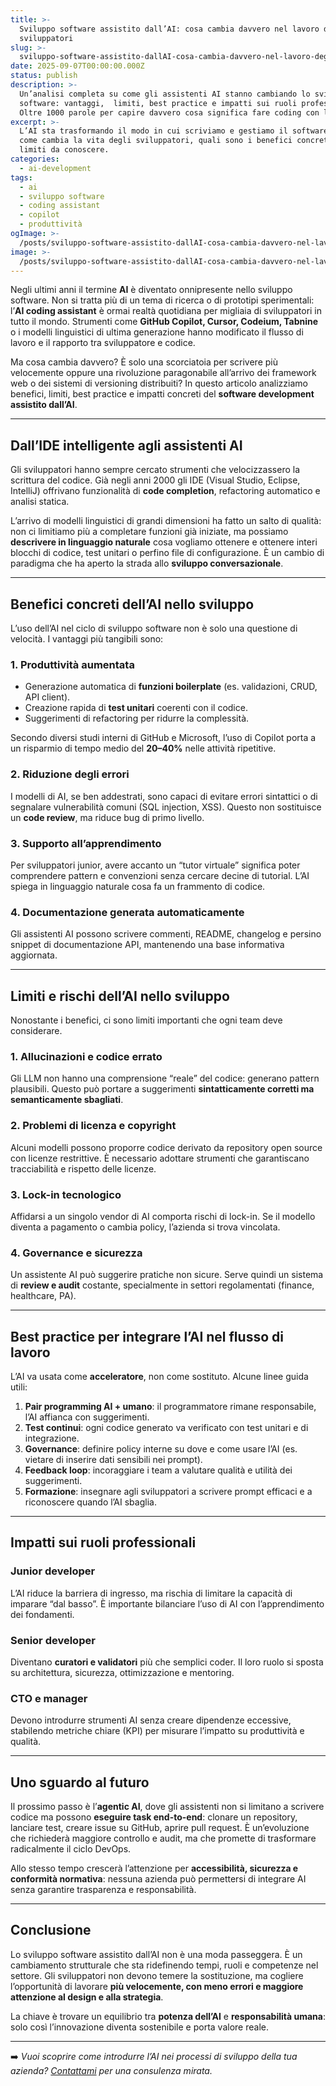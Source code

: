 ```yaml
---
title: >-
  Sviluppo software assistito dall’AI: cosa cambia davvero nel lavoro degli
  sviluppatori
slug: >-
  sviluppo-software-assistito-dallAI-cosa-cambia-davvero-nel-lavoro-degli-sviluppatori
date: 2025-09-07T00:00:00.000Z
status: publish
description: >-
  Un’analisi completa su come gli assistenti AI stanno cambiando lo sviluppo
  software: vantaggi,  limiti, best practice e impatti sui ruoli professionali.
  Oltre 1000 parole per capire davvero cosa significa fare coding con l’AI.
excerpt: >-
  L’AI sta trasformando il modo in cui scriviamo e gestiamo il software. Ecco
  come cambia la vita degli sviluppatori, quali sono i benefici concreti e i
  limiti da conoscere.
categories:
  - ai-development
tags:
  - ai
  - sviluppo software
  - coding assistant
  - copilot
  - produttività
ogImage: >-
  /posts/sviluppo-software-assistito-dallAI-cosa-cambia-davvero-nel-lavoro-degli-sviluppatori/og.webp
image: >-
  /posts/sviluppo-software-assistito-dallAI-cosa-cambia-davvero-nel-lavoro-degli-sviluppatori/card.webp
---
```


Negli ultimi anni il termine **AI** è diventato onnipresente nello sviluppo software. Non si tratta più di un tema di ricerca o di prototipi sperimentali: l’**AI coding assistant** è ormai realtà quotidiana per migliaia di sviluppatori in tutto il mondo. Strumenti come **GitHub Copilot, Cursor, Codeium, Tabnine** o i modelli linguistici di ultima generazione hanno modificato il flusso di lavoro e il rapporto tra sviluppatore e codice.

Ma cosa cambia davvero? È solo una scorciatoia per scrivere più velocemente oppure una rivoluzione paragonabile all’arrivo dei framework web o dei sistemi di versioning distribuiti? In questo articolo analizziamo benefici, limiti, best practice e impatti concreti del **software development assistito dall’AI**.

---

## Dall’IDE intelligente agli assistenti AI

Gli sviluppatori hanno sempre cercato strumenti che velocizzassero la scrittura del codice. Già negli anni 2000 gli IDE (Visual Studio, Eclipse, IntelliJ) offrivano funzionalità di **code completion**, refactoring automatico e analisi statica.

L’arrivo di modelli linguistici di grandi dimensioni ha fatto un salto di qualità: non ci limitiamo più a completare funzioni già iniziate, ma possiamo **descrivere in linguaggio naturale** cosa vogliamo ottenere e ottenere interi blocchi di codice, test unitari o perfino file di configurazione. È un cambio di paradigma che ha aperto la strada allo **sviluppo conversazionale**.

---

## Benefici concreti dell’AI nello sviluppo

L’uso dell’AI nel ciclo di sviluppo software non è solo una questione di velocità. I vantaggi più tangibili sono:

### 1. Produttività aumentata
- Generazione automatica di **funzioni boilerplate** (es. validazioni, CRUD, API client).  
- Creazione rapida di **test unitari** coerenti con il codice.  
- Suggerimenti di refactoring per ridurre la complessità.  

Secondo diversi studi interni di GitHub e Microsoft, l’uso di Copilot porta a un risparmio di tempo medio del **20–40%** nelle attività ripetitive.

### 2. Riduzione degli errori
I modelli di AI, se ben addestrati, sono capaci di evitare errori sintattici o di segnalare vulnerabilità comuni (SQL injection, XSS). Questo non sostituisce un **code review**, ma riduce bug di primo livello.

### 3. Supporto all’apprendimento
Per sviluppatori junior, avere accanto un “tutor virtuale” significa poter comprendere pattern e convenzioni senza cercare decine di tutorial. L’AI spiega in linguaggio naturale cosa fa un frammento di codice.

### 4. Documentazione generata automaticamente
Gli assistenti AI possono scrivere commenti, README, changelog e persino snippet di documentazione API, mantenendo una base informativa aggiornata.

---

## Limiti e rischi dell’AI nello sviluppo

Nonostante i benefici, ci sono limiti importanti che ogni team deve considerare.

### 1. Allucinazioni e codice errato
Gli LLM non hanno una comprensione “reale” del codice: generano pattern plausibili. Questo può portare a suggerimenti **sintatticamente corretti ma semanticamente sbagliati**.

### 2. Problemi di licenza e copyright
Alcuni modelli possono proporre codice derivato da repository open source con licenze restrittive. È necessario adottare strumenti che garantiscano tracciabilità e rispetto delle licenze.

### 3. Lock-in tecnologico
Affidarsi a un singolo vendor di AI comporta rischi di lock-in. Se il modello diventa a pagamento o cambia policy, l’azienda si trova vincolata.

### 4. Governance e sicurezza
Un assistente AI può suggerire pratiche non sicure. Serve quindi un sistema di **review e audit** costante, specialmente in settori regolamentati (finance, healthcare, PA).

---

## Best practice per integrare l’AI nel flusso di lavoro

L’AI va usata come **acceleratore**, non come sostituto. Alcune linee guida utili:

1. **Pair programming AI + umano**: il programmatore rimane responsabile, l’AI affianca con suggerimenti.  
2. **Test continui**: ogni codice generato va verificato con test unitari e di integrazione.  
3. **Governance**: definire policy interne su dove e come usare l’AI (es. vietare di inserire dati sensibili nei prompt).  
4. **Feedback loop**: incoraggiare i team a valutare qualità e utilità dei suggerimenti.  
5. **Formazione**: insegnare agli sviluppatori a scrivere prompt efficaci e a riconoscere quando l’AI sbaglia.  

---

## Impatti sui ruoli professionali

### Junior developer
L’AI riduce la barriera di ingresso, ma rischia di limitare la capacità di imparare “dal basso”. È importante bilanciare l’uso di AI con l’apprendimento dei fondamenti.

### Senior developer
Diventano **curatori e validatori** più che semplici coder. Il loro ruolo si sposta su architettura, sicurezza, ottimizzazione e mentoring.

### CTO e manager
Devono introdurre strumenti AI senza creare dipendenze eccessive, stabilendo metriche chiare (KPI) per misurare l’impatto su produttività e qualità.

---

## Uno sguardo al futuro

Il prossimo passo è l’**agentic AI**, dove gli assistenti non si limitano a scrivere codice ma possono **eseguire task end-to-end**: clonare un repository, lanciare test, creare issue su GitHub, aprire pull request. È un’evoluzione che richiederà maggiore controllo e audit, ma che promette di trasformare radicalmente il ciclo DevOps.

Allo stesso tempo crescerà l’attenzione per **accessibilità, sicurezza e conformità normativa**: nessuna azienda può permettersi di integrare AI senza garantire trasparenza e responsabilità.

---

## Conclusione

Lo sviluppo software assistito dall’AI non è una moda passeggera. È un cambiamento strutturale che sta ridefinendo tempi, ruoli e competenze nel settore. Gli sviluppatori non devono temere la sostituzione, ma cogliere l’opportunità di lavorare **più velocemente, con meno errori e maggiore attenzione al design e alla strategia**.

La chiave è trovare un equilibrio tra **potenza dell’AI** e **responsabilità umana**: solo così l’innovazione diventa sostenibile e porta valore reale.

---

➡️ *Vuoi scoprire come introdurre l’AI nei processi di sviluppo della tua azienda? [Contattami](/contact) per una consulenza mirata.*
